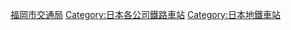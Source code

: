 {{DEFAULTSORT:Fukuoka Subway}}
[[Category:福岡市交通局|]]
[[Category:日本各公司鐵路車站|Category:日本各公司鐵路車站]]
[[Category:日本地鐵車站|Category:日本地鐵車站]]